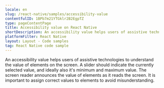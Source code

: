 ```yaml
---
locale: en
slug: /react-native/samples/accessibility-value
contentfulID: 1BPb7m21YTGklr2B2EgpTZ
type: pageContentPage
title: Accessibility value on React Native
shortDescription: An accessibility value helps users of assistive technologies to understand the value of elements on the screen.
platformFilter: React Native
layout: Layout - Code samples
tag: React Native code sample
---
```


An accessibility value helps users of assistive technologies to understand the value of elements on the screen. A slider should indicate the currently selected value, and ideally also it's minimum and maximum value. The screen reader announces the value of elements as it reads the screen. It is important to assign correct values to elements to avoid misunderstanding.

<CodeSample id="accessibility-value" locale="en" platform="react native"/>